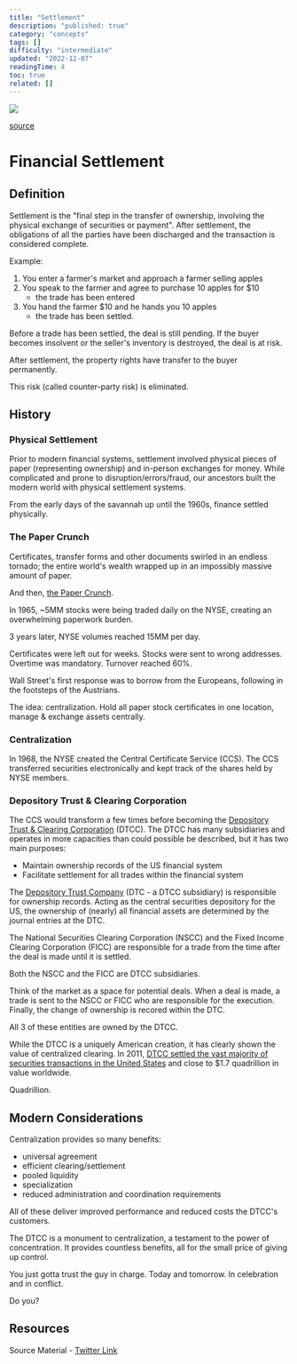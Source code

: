 ```yaml
---
title: "Settlement"
description: "published: true"
category: "concepts"
tags: []
difficulty: "intermediate"
updated: "2022-12-07"
readingTime: 4
toc: true
related: []
---
```


![](/images/settlement-banner.jpg)

[source](https://www.southardfinancial.com/close-the-deal/)

# Financial Settlement

## Definition

Settlement is the "final step in the transfer of ownership, involving the physical exchange of securities or payment". After settlement, the obligations of all the parties have been discharged and the transaction is considered complete. 

Example: 

1.  You enter a farmer's market and approach a farmer selling apples
2.  You speak to the farmer and agree to purchase 10 apples for $10
    *   the trade has been entered
3.  You hand the farmer $10 and he hands you 10 apples
    *   the trade has been settled. 

Before a trade has been settled, the deal is still pending. If the buyer becomes insolvent or the seller's inventory is destroyed, the deal is at risk. 

After settlement, the property rights have transfer to the buyer permanently. 

This risk (called counter-party risk) is eliminated. 

## History

### Physical Settlement

Prior to modern financial systems, settlement involved physical pieces of paper (representing ownership) and in-person exchanges for money. While complicated and prone to disruption/errors/fraud, our ancestors built the modern world with physical settlement systems. 

From the early days of the savannah up until the 1960s, finance settled physically. 

### The Paper Crunch

Certificates, transfer forms and other documents swirled in an endless tornado; the entire world's wealth wrapped up in an impossibly massive amount of paper. 

And then, [the Paper Crunch](https://www.bis.org/publ/qtrpdf/r_qt0712z.htm). 

In 1965, ~5MM stocks were being traded daily on the NYSE, creating an overwhelming paperwork burden.

3 years later, NYSE volumes reached 15MM per day. 

Certificates were left out for weeks. Stocks were sent to wrong addresses. Overtime was mandatory. Turnover reached 60%. 

Wall Street's first response was to borrow from the Europeans, following in the footsteps of the Austrians. 

The idea: centralization. Hold all paper stock certificates in one location, manage & exchange assets centrally. 

### Centralization

In 1968, the NYSE created the Central Certificate Service (CCS). The CCS transferred securities electronically and kept track of the shares held by NYSE members. 

### Depository Trust & Clearing Corporation

The CCS would transform a few times before becoming the [Depository Trust & Clearing Corporation](https://en.wikipedia.org/wiki/Depository_Trust_%26_Clearing_Corporation) (DTCC). The DTCC has many subsidiaries and operates in more capacities than could possible be described, but it has two main purposes:

*   Maintain ownership records of the US financial system 
*   Facilitate settlement for all trades within the financial system

The [Depository Trust Company](https://en.wikipedia.org/wiki/Depository_Trust_Company) (DTC - a DTCC subsidiary) is responsible for ownership records. Acting as the central securities depository for the US, the ownership of (nearly) all financial assets are determined by the journal entries at the DTC. 

The National Securities Clearing Corporation (NSCC) and the Fixed Income Clearing Corporation (FICC) are responsible for a trade from the time after the deal is made until it is settled. 

Both the NSCC and the FICC are DTCC subsidiaries. 

Think of the market as a space for potential deals. When a deal is made, a trade is sent to the NSCC or FICC who are responsible for the execution. Finally, the change of ownership is recored within the DTC.

All 3 of these entities are owned by the DTCC.

While the DTCC is a uniquely American creation, it has clearly shown the value of centralized clearing. In 2011, [DTCC settled the vast majority of securities transactions in the United States](https://www.afr.com/companies/financial-services/quadrillion-dollar-corporation-at-the-heart-of-the-financial-system-20150707-gi6w7b) and close to $1.7 quadrillion in value worldwide. 

Quadrillion. 

## Modern Considerations

Centralization provides so many benefits: 

*   universal agreement 
*   efficient clearing/settlement 
*   pooled liquidity 
*   specialization 
*   reduced administration and coordination requirements

All of these deliver improved performance and reduced costs the DTCC's customers. 

The DTCC is a monument to centralization, a testament to the power of concentration. It provides countless benefits, all for the small price of giving up control. 

You just gotta trust the guy in charge. Today and tomorrow. In celebration and in conflict. 

Do you?

## Resources

Source Material - [Twitter Link](https://twitter.com/logarithmicrex/status/1560052032509071360)

